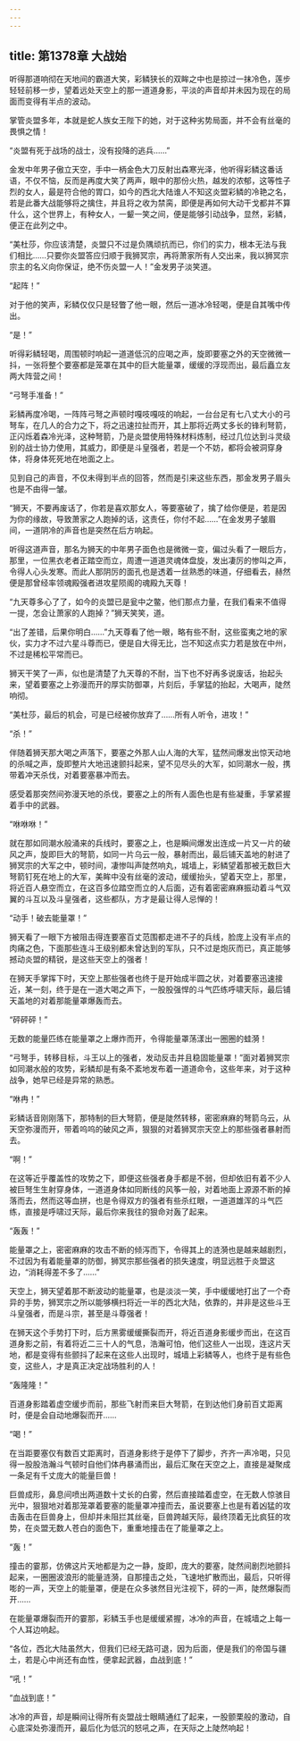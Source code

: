 ```yaml
---
---
---
```

title: 第1378章 大战始
---



听得那道响彻在天地间的霸道大笑，彩鳞狭长的双眸之中也是掠过一抹冷色，莲步轻轻前移一步，望着远处天空上的那一道道身影，平淡的声音却并未因为现在的局面而变得有半点的波动。

掌管炎盟多年，本就是蛇人族女王陛下的她，对于这种劣势局面，并不会有丝毫的畏惧之情！

“炎盟有死于战场的战士，没有投降的逃兵……”

金发中年男子傲立天空，手中一柄金色大刀反射出森寒光泽，他听得彩鳞这番话语，不仅不恼，反而是再度大笑了两声，眼中的那份火热，越发的浓郁，这等性子烈的女人，最是符合他的胃口，如今的西北大陆谁人不知这炎盟彩鳞的冷艳之名，若是此番大战能够将之擒住，并且将之收为禁脔，即便是再如何大动干戈都并不算什么，这个世界上，有种女人，一颦一笑之间，便是能够引动战争，显然，彩鳞，便正在此列之中。

“美杜莎，你应该清楚，炎盟只不过是负隅顽抗而已，你们的实力，根本无法与我们相比……只要你炎盟答应归顺于我狮冥宗，再将萧家所有人交出来，我以狮冥宗宗主的名义向你保证，绝不伤炎盟一人！”金发男子淡笑道。

“起阵！”

对于他的笑声，彩鳞仅仅只是轻瞥了他一眼，然后一道冰冷轻喝，便是自其嘴中传出。

“是！”

听得彩鳞轻喝，周围顿时响起一道道低沉的应喝之声，旋即要塞之外的天空微微一抖，一张将整个要塞都是笼罩在其中的巨大能量罩，缓缓的浮现而出，最后矗立友两大阵营之间！

“弓弩手准备！”

彩鳞再度冷喝，一阵阵弓弩之声顿时嘎吱嘎吱的响起，一台台足有七八丈大小的弓弩车，在几人的合力之下，将之迅速拉扯而开，其上那将近两丈多长的锋利弩箭，正闪烁着森冷光泽，这种弩箭，乃是炎盟使用特殊材料炼制，经过几位达到斗灵级别的战士协力使用，其威力，即便是斗皇强者，若是一个不妨，都将会被洞穿身体，将身体死死地在地面之上。

见到自己的声音，不仅未得到半点的回答，然而是引来这些东西，那金发男子眉头也是不由得一皱。

“狮天，不要再废话了，你若是喜欢那女人，等要塞破了，擒了给你便是，若是因为你的缘故，导致萧家之人跑掉的话，这责任，你付不起……”在金发男子皱眉间，一道阴冷的声音也是突然在后方响起。

听得这道声音，那名为狮天的中年男子面色也是微微一变，偏过头看了一眼后方，那里，一位黑衣老者正踏空而立，周遭一道道灵魂体盘旋，发出凄厉的惨叫之声，令得人心头发寒。而此人那阴厉的面孔也是透着一丝熟悉的味道，仔细看去，赫然便是那曾经率领魂殿强者进攻星陨阁的魂殿九天尊！

“九天尊多心了了，如今的炎盟已是瓮中之鳖，他们那点力量，在我们看来不值得一提，怎会让萧家的人跑掉？”狮天笑笑，道。

“出了差错，后果你明白……”九天尊看了他一眼，略有些不耐，这些蛮夷之地的家伙，实力才不过六星斗尊而已，便是自大得无比，岂不知这点实力若是放在中州，不过是稀松平常而已。

狮天干笑了一声，似也是清楚了九天尊的不耐，当下也不好再多说废话，抬起头来，望着要塞之上弥漫而开的厚实防御罩，片刻后，手掌猛的抬起，大喝声，陡然响彻。

“美杜莎，最后的机会，可是已经被你放弃了……所有人听令，进攻！”

“杀！”

伴随着狮天那大喝之声落下，要塞之外那人山人海的大军，猛然间爆发出惊天动地的杀喊之声，旋即整片大地迅速颤抖起来，望不见尽头的大军，如同潮水一般，携带着冲天杀伐，对着要塞暴冲而去。

感受着那突然间弥漫天地的杀伐，要塞之上的所有人面色也是有些凝重，手掌紧握着手中的武器。

“咻咻咻！”

就在那如同潮水般涌来的兵线时，要塞之上，也是瞬间爆发出连成一片又一片的破风之声，旋即巨大的弩箭，如同一片乌云一般，暴射而出，最后铺天盖地的射进了狮冥宗的大军之中，顿时间，凄惨叫声陡然响丸，城墙上，彩鳞望着那被无数巨大弩箭钉死在地上的大军，美眸中没有丝毫的波动，缓缓抬头，望着天空上，那里，将近百人悬空而立，在这百多位踏空而立的人后面，迈有着密密麻麻振动着斗气双翼的斗互以及斗皇强者，这些都队，方才是最让得人忌惮的！

“动手！破去能量罩！”

狮天看了一眼下方被阻击得连要塞百丈范围都走进不子的兵线，脸庞上没有半点的肉痛之色，下面那些连斗王级别都未曾达到的军队，只不过是炮灰而已，真正能够撼动炎盟的精锐，是这些天空上的强者！

在狮天手掌挥下时，天空上那些强者也终于是开始成半圆之状，对着要塞迅速接近，某一刻，终于是在一道大喝之声下，一股股强悍的斗气匹练呼啸天际，最后铺天盖地的对着那能量罩爆轰而去。

“砰砰砰！”

无数的能量匹练在能量罩之上爆炸而开，令得能量罩荡漾出一圈圈的蛙漪！

“弓弩手，转移目标，斗王以上的强者，发动反击并且稳固能量罩！”面对着狮冥宗如同潮水般的攻势，彩鳞却是有条不紊地发布着一道道命令，这些年来，对于这种战争，她早已经是异常的熟悉。

“咻冉！”

彩鳞话音刚刚落下，那特制的巨大弩箭，便是陡然转移，密密麻麻的弩箭乌云，从天空弥漫而开，带着呜呜的破风之声，狠狠的对着狮冥宗天空上的那些强者暴射而去。

“啊！”

在这等近乎覆盖性的攻势之下，即便这些强者身手都是不弱，但却依旧有着不少人被巨弩生生射穿身体，一道道身体如同断线的风筝一般，对着地面上源源不断的掉落而去，然而这等血拼，也是令得双方的强者有些杀红眼，一道道雄浑的斗气匹练，直接是呼啸过天际，最后你来我往的狠命对轰了起来。

“轰轰！”

能量罩之上，密密麻麻的攻击不断的倾泻而下，令得其上的涟漪也是越来越剧烈，不过因为有着能量罩的防御，狮冥宗那些强者的损失速度，明显远胜于炎盟这边，“消耗得差不多了……”

天空上，狮天望着那不断波动的能量罩，也是淡淡一笑，手中缓缓地打出了一个奇异的手势，狮冥宗之所以能够横扫将近一半的西北大陆，依靠的，并非是这些斗王斗皇强者，而是斗宗，甚至是斗尊强者！

在狮天这个手势打下时，后方黑雾缓缓撕裂而开，将近百道身影缓步而出，在这百道身影之前，有着将近二三十人的气息，浩瀚可怕，他们这些人一出现，连这片天地，都是变得有些颤抖了起来在这些人出现时，城墙上彩鳞等人，也终于是有些色变，这些人，才是真正决定战场胜利的人！

“轰隆隆！”

百道身影踏着虚空缓步而前，那些飞射而来巨大弩箭，在到达他们身前百丈距离时，便是会自动地爆裂而开……

“喝！”

在当距要塞仅有数百丈距离时，百道身影终于是停下了脚步，齐齐一声冷喝，只见得一股股浩瀚斗气顿时自他们体冉暴涌而出，最后汇聚在天空之上，直接是凝聚成一条足有千丈庞大的能量巨兽！

巨兽成形，鼻息间喷出两道数十丈长的白雾，然后直接踏着虚空，在无数人惊骇目光中，狠狠地对着那笼罩着要塞的能量罩冲撞而去，虽说要塞上也是有着凶猛的攻击轰击在巨兽身上，但却并未阻拦其丝毫，巨兽跨越天际，最终顶着无比疯狂的攻势，在炎盟无数人苍白的面色下，重重地撞击在了能量罩之上。

“轰！”

撞击的霎那，仿佛这片天地都是为之一静，旋即，庞大的要塞，陡然间剧烈地颤抖起来，一圈圈波浪形的能量涟漪，自那撞击之处，飞速地扩散而出，最后，只听得嘭的一声，天空上的能量罩，便是在众多骇然目光注视下，砰的一声，陡然爆裂而开……

在能量罩爆裂而开的霎那，彩鳞玉手也是缓缓紧握，冰冷的声音，在城墙之上每一个人耳边响起。

“各位，西北大陆虽然大，但我们已经无路可退，因为后面，便是我们的帝国与疆土，若是心中尚还有血性，便拿起武器，血战到底！”

“吼！”

“血战到底！”

冰冷的声音，却是瞬间让得所有炎盟战士眼睛通红了起来，一股颤栗般的激动，自心底深处弥漫而开，最后化为低沉的怒吼之声，在天际之上陡然响起！